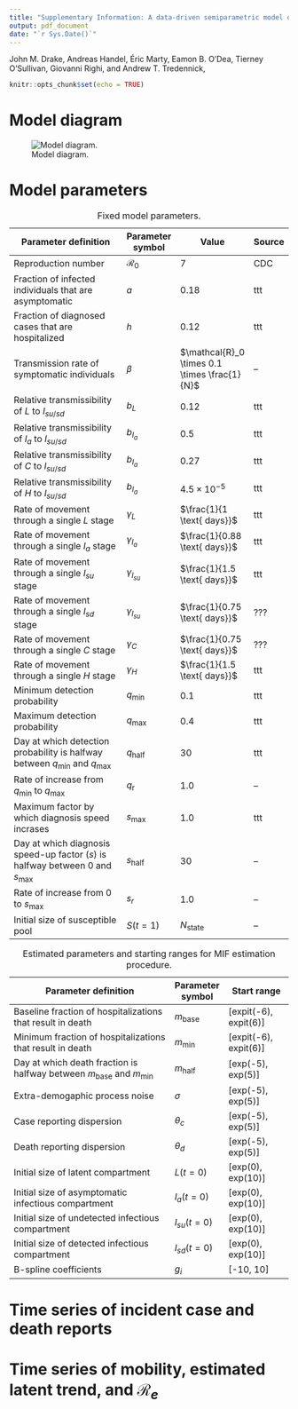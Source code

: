 ```yaml
---
title: "Supplementary Information: A data-driven semiparametric model of SARS-CoV-2 transmission dynamics in the United States"
output: pdf_document
date: "`r Sys.Date()`"
---
```


John M. Drake, Andreas Handel, Éric Marty, Eamon B. O'Dea, Tierney O'Sullivan, Giovanni Righi, and Andrew T. Tredennick,

```r
knitr::opts_chunk$set(echo = TRUE)
```

\renewcommand{\thefigure}{S\arabic{figure}}
\renewcommand{\thetable}{S\arabic{table}}

# Model diagram

![Model diagram.](./figures/pomp-model.png)


# Model parameters

Table: Fixed model parameters.

| Parameter definition | Parameter symbol | Value | Source |
| -------------------------- | -------- | --------- | ------ |
| Reproduction number | $\mathcal{R}_0$ | 7 | CDC |
| Fraction of infected individuals that are asymptomatic | $a$ | 0.18 | ttt |
| Fraction of diagnosed cases that are hospitalized | $h$ | 0.12 | ttt |
| Transmission rate of symptomatic individuals | $\beta$ | $\mathcal{R}_0 \times 0.1 \times \frac{1}{N}$ | -- |
| Relative transmissibility of $L$ to $I_{su/sd}$ | $b_L$ | 0.12 | ttt |
| Relative transmissibility of $I_{a}$ to $I_{su/sd}$ | $b_{I_a}$ | 0.5 | ttt |
| Relative transmissibility of $C$ to $I_{su/sd}$ | $b_{I_a}$ | 0.27 | ttt |
| Relative transmissibility of $H$ to $I_{su/sd}$ | $b_{I_a}$ | $4.5\times10^{-5}$ | ttt |
| Rate of movement through a single $L$ stage | $\gamma_L$ | $\frac{1}{1 \text{ days}}$ | ttt | 
| Rate of movement through a single $I_{a}$ stage | $\gamma_{I_{a}}$ | $\frac{1}{0.88 \text{ days}}$ | ttt | 
| Rate of movement through a single $I_{su}$ stage | $\gamma_{I_{su}}$ | $\frac{1}{1.5 \text{ days}}$ | ttt | 
| Rate of movement through a single $I_{sd}$ stage | $\gamma_{I_{su}}$ | $\frac{1}{0.75 \text{ days}}$ | ??? |
| Rate of movement through a single $C$ stage | $\gamma_{C}$ | $\frac{1}{0.75 \text{ days}}$ | ??? |
| Rate of movement through a single $H$ stage | $\gamma_{H}$ | $\frac{1}{1.5 \text{ days}}$ | ttt |
| Minimum detection probability | $q_\text{min}$ | 0.1 | ttt |
| Maximum detection probability | $q_\text{max}$ | 0.4 | ttt |
| Day at which detection probability is halfway between $q_\text{min}$ and $q_\text{max}$ | $q_\text{half}$ | 30 | ttt|
| Rate of increase from $q_\text{min}$ to $q_\text{max}$ | $q_\text{r}$ | 1.0 | -- |
| Maximum factor by which diagnosis speed incrases | $s_\text{max}$ | 1.0 | ttt |
| Day at which diagnosis speed-up factor ($s$) is halfway between 0 and $s_\text{max}$ | $s_\text{half}$ | 30 | -- |
| Rate of increase from 0 to $s_\text{max}$ | $s_r$ | 1.0 | -- |
| Initial size of susceptible pool | $S(t=1)$ | $N_{\text{state}}$ | -- |


Table: Estimated parameters and starting ranges for MIF estimation procedure.

| Parameter definition | Parameter symbol | Start range |
| ----------------------------- | ----- | ----------- |
| Baseline fraction of hospitalizations that result in death | $m_\text{base}$ | [expit(-6), expit(6)] |
| Minimum fraction of hospitalizations that result in death | $m_\text{min}$ | [expit(-6), expit(6)] |
| Day at which death fraction is halfway between $m_\text{base}$ and $m_\text{min}$ | $m_\text{half}$ | [exp(-5), exp(5)] |
| Extra-demogaphic process noise | $\sigma$ | [exp(-5), exp(5)] |
| Case reporting dispersion | $\theta_c$ | [exp(-5), exp(5)] |
| Death reporting dispersion | $\theta_d$ | [exp(-5), exp(5)] |
| Initial size of latent compartment  | $L(t=0)$ | [exp(0), exp(10)] |
| Initial size of asymptomatic infectious compartment | $I_a(t=0)$ | [exp(0), exp(10)] |
| Initial size of undetected infectious compartment | $I_{su}(t=0)$ | [exp(0), exp(10)] |
| Initial size of detected infectious compartment | $I_{sd}(t=0)$ | [exp(0), exp(10)] |
| B-spline coefficients | $g_i$ | [-10, 10] |


# Time series of incident case and death reports


# Time series of mobility, estimated latent trend, and $\mathcal{R}_e$
